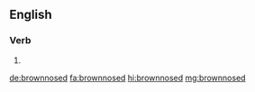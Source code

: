 {{also|brown-nosed}}
==English==

===Verb===
{{head|en|verb form}}

# {{en-past of|brownnose}}

[[de:brownnosed]]
[[fa:brownnosed]]
[[hi:brownnosed]]
[[mg:brownnosed]]